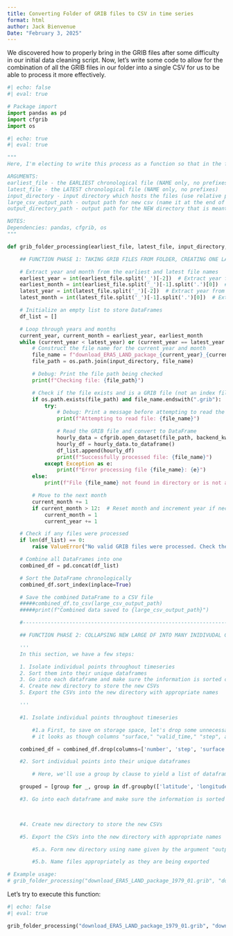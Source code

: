 ```yaml
---
title: Converting Folder of GRIB files to CSV in time series
format: html
author: Jack Bienvenue
Date: "February 3, 2025"
---
```


We discovered how to properly bring in the GRIB files after some difficulty in our initial data cleaning script. Now, let's write some code to allow for the combination of all the GRIB files in our folder into a single CSV for us to be able to process it more effectively.

```python
#| echo: false
#| eval: true

# Package import
import pandas as pd
import cfgrib
import os
```

```python
#| echo: true
#| eval: true

"""
Here, I'm electing to write this process as a function so that in the future, you or I could reuse this function or adapt it to create similar long-term time series data for weather data from ERA5. 

ARGUMENTS:
earliest_file - the EARLIEST chronological file (NAME only, no prefixes)
latest_file - the LATEST chronological file (NAME only, no prefixes)
input_directory - input directory which hosts the files (use relative path)
large_csv_output_path - output path for new csv (name it at the end of the path)
output_directory_path - output path for the NEW directory that is meant to store the new, grid-cell-specific CSVs

NOTES:
Dependencies: pandas, cfgrib, os
"""

def grib_folder_processing(earliest_file, latest_file, input_directory, large_csv_output_path, output_directory_path):

    ## FUNCTION PHASE 1: TAKING GRIB FILES FROM FOLDER, CREATING ONE LARGE CSV WITH ALL GRID CELL CENTROIDS

    # Extract year and month from the earliest and latest file names
    earliest_year = int(earliest_file.split('_')[-2])  # Extract year from filename (second-to-last part)
    earliest_month = int(earliest_file.split('_')[-1].split('.')[0])  # Extract month from filename (last part before extension)
    latest_year = int(latest_file.split('_')[-2])  # Extract year from filename (second-to-last part)
    latest_month = int(latest_file.split('_')[-1].split('.')[0])  # Extract month from filename (last part before extension)

    # Initialize an empty list to store DataFrames
    df_list = []

    # Loop through years and months
    current_year, current_month = earliest_year, earliest_month
    while (current_year < latest_year) or (current_year == latest_year and current_month <= latest_month):
        # Construct the file name for the current year and month
        file_name = f"download_ERA5_LAND_package_{current_year}_{current_month:02d}.grib"
        file_path = os.path.join(input_directory, file_name)

        # Debug: Print the file path being checked
        print(f"Checking file: {file_path}")

        # Check if the file exists and is a GRIB file (not an index file)
        if os.path.exists(file_path) and file_name.endswith(".grib"):
            try:
                # Debug: Print a message before attempting to read the file
                print(f"Attempting to read file: {file_name}")

                # Read the GRIB file and convert to DataFrame
                hourly_data = cfgrib.open_dataset(file_path, backend_kwargs={'filter_by_keys': {'typeOfLevel': 'surface', 'step': 1}})
                hourly_df = hourly_data.to_dataframe()
                df_list.append(hourly_df)
                print(f"Successfully processed file: {file_name}")
            except Exception as e:
                print(f"Error processing file {file_name}: {e}")
        else:
            print(f"File {file_name} not found in directory or is not a valid GRIB file.")

        # Move to the next month
        current_month += 1
        if current_month > 12:  # Reset month and increment year if necessary
            current_month = 1
            current_year += 1

    # Check if any files were processed
    if len(df_list) == 0:
        raise ValueError("No valid GRIB files were processed. Check the input directory and file names.")

    # Combine all DataFrames into one
    combined_df = pd.concat(df_list)

    # Sort the DataFrame chronologically
    combined_df.sort_index(inplace=True)

    # Save the combined DataFrame to a CSV file
    #####combined_df.to_csv(large_csv_output_path)                      # For now, this is commented out because we are now attempting to export just the little CSVs
    #####print(f"Combined data saved to {large_csv_output_path}")

    #-----------------------------------------------------------------------------------

    ## FUNCTION PHASE 2: COLLAPSING NEW LARGE DF INTO MANY INIDIVUDAL GRID CELL CSVs

    '''
    In this section, we have a few steps:

    1. Isolate individual points throughout timeseries
    2. Sort them into their unique dataframes
    3. Go into each dataframe and make sure the information is sorted chronologically
    4. Create new directory to store the new CSVs
    5. Export the CSVs into the new directory with appropriate names

    '''

    #1. Isolate individual points throughout timeseries

        #1.a First, to save on storage space, let's drop some unnecessary columns. After inspection of the df,
        # it looks as though columns "surface," "valid_time," "step", and "number" aren't actually providing us with useful information. We'll get rid of those here:

    combined_df = combined_df.drop(columns=['number', 'step', 'surface', 'valid_time'])

    #2. Sort individual points into their unique dataframes

        # Here, we'll use a group by clause to yield a list of dataframes, each corresponding to an individual point:

    grouped = [group for _, group in df.groupby(['latitude', 'longitude'])]

    #3. Go into each dataframe and make sure the information is sorted chronologically

    

    #4. Create new directory to store the new CSVs

    #5. Export the CSVs into the new directory with appropriate names

        #5.a. Form new directory using name given by the argument "output_directory_path"

        #5.b. Name files appropriately as they are being exported 

# Example usage:
# grib_folder_processing("download_ERA5_LAND_package_1979_01.grib", "download_ERA5_LAND_package_1980_11.grib", "../data/sample_data/", "../data/sample_output1.csv")
```

Let's try to execute this function:

```python
#| echo: false
#| eval: true

grib_folder_processing("download_ERA5_LAND_package_1979_01.grib", "download_ERA5_LAND_package_1980_11.grib", "../data/sample_data/", "../data/output1.csv")

```